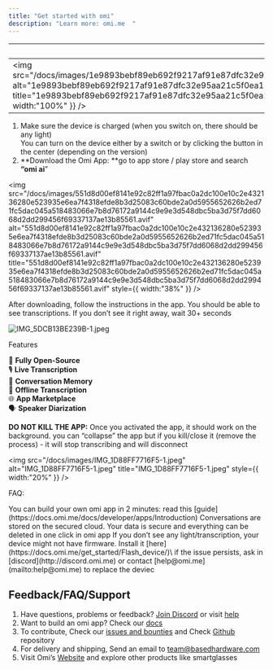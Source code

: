```yaml
---
title: "Get started with omi"
description: "Learn more: omi.me  "
---
```


| omi Dev Kit                                                                                                                                                                                                                                                                                                                                                                                                                                                                                                                                                                                                                                                                                                         | omi                                                                                                             |
| ------------------------------------------------------------------------------------------------------------------------------------------------------------------------------------------------------------------------------------------------------------------------------------------------------------------------------------------------------------------------------------------------------------------------------------------------------------------------------------------------------------------------------------------------------------------------------------------------------------------------------------------------------------------------------------------------------------------- | --------------------------------------------------------------------------------------------------------------- |
| <img   src="/docs/images/1e9893bebf89eb692f9217af91e87dfc32e95aa21c5f0ea1c9d1f6b4c81adaa4f46d8ff503e49b64f746968834b95ce43f59accd5db51b8b4e8895e9f8ae09e20d7391fd4eacc6aa8e7edcb567c61d4d77701673767d817fbdfc77d56eb1011d76be38c1.avif"   alt="1e9893bebf89eb692f9217af91e87dfc32e95aa21c5f0ea1c9d1f6b4c81adaa4f46d8ff503e49b64f746968834b95ce43f59accd5db51b8b4e8895e9f8ae09e20d7391fd4eacc6aa8e7edcb567c61d4d77701673767d817fbdfc77d56eb1011d76be38c1.avif"   title="1e9893bebf89eb692f9217af91e87dfc32e95aa21c5f0ea1c9d1f6b4c81adaa4f46d8ff503e49b64f746968834b95ce43f59accd5db51b8b4e8895e9f8ae09e20d7391fd4eacc6aa8e7edcb567c61d4d77701673767d817fbdfc77d56eb1011d76be38c1.avif"   style={{ width:"100%" }} /> | <img   src="/docs/images/IMG_5299.JPG"   alt="IMG_5299.JPG"   title="IMG_5299.JPG"   style={{ width:"96%" }} /> |

1. Make sure the device is charged (when you switch on, there should be any light) \
   You can turn on the device either by a switch or by clicking the button in the center (depending on the version)
2. **Download the Omi App: **go to app store / play store and search **“omi ai**”

<img
  src="/docs/images/551d8d00ef8141e92c82ff1a97fbac0a2dc100e10c2e432136280e523935e6ea7f4318efde8b3d25083c60bde2a0d5955652626b2ed71fc5dac045a518483066e7b8d76172a9144c9e9e3d548dbc5ba3d75f7dd6068d2dd299456f69337137ae13b85561.avif"
  alt="551d8d00ef8141e92c82ff1a97fbac0a2dc100e10c2e432136280e523935e6ea7f4318efde8b3d25083c60bde2a0d5955652626b2ed71fc5dac045a518483066e7b8d76172a9144c9e9e3d548dbc5ba3d75f7dd6068d2dd299456f69337137ae13b85561.avif"
  title="551d8d00ef8141e92c82ff1a97fbac0a2dc100e10c2e432136280e523935e6ea7f4318efde8b3d25083c60bde2a0d5955652626b2ed71fc5dac045a518483066e7b8d76172a9144c9e9e3d548dbc5ba3d75f7dd6068d2dd299456f69337137ae13b85561.avif"
  style={{ width:"38%" }}
/>

After downloading, follow the instructions in the app. You should be able to see transcriptions. If you don’t see it right away, wait 30\+ seconds

![IMG_5DCB13BE239B-1.jpeg](/docs/images/IMG_5DCB13BE239B-1.jpeg)

Features

🚀 **Fully Open-Source** \
🎙️ **Live Transcription** \
🧠 **Conversation Memory** \
📡 **Offline Transcription** \
🌐 **App Marketplace**\
🗣️ **Speaker Diarization**

**DO NOT KILL THE APP:** Once you activated the app, it should work on the background. you can “collapse” the app but if you kill/close it (remove the process) - it will stop transcribing and will disconnect

<img
  src="/docs/images/IMG_1D88FF7716F5-1.jpeg"
  alt="IMG_1D88FF7716F5-1.jpeg"
  title="IMG_1D88FF7716F5-1.jpeg"
  style={{ width:"20%" }}
/>

FAQ:

<AccordionGroup>
  <Accordion title="How can I build my own app?" icon="sparkles">
    You can build your own omi app in 2 minutes: read this [guide](https://docs.omi.me/docs/developer/apps/Introduction)
  </Accordion>
  <Accordion title="Where the conversations are stored?" icon="sparkles">
    Conversations are stored on the secured cloud. Your data is secure and everything can be deleted in one click in omi app
  </Accordion>
  <Accordion title="I don't see the light / transcription">
    If you don’t see any light/transcription, your device might not have firmware. Install it [here](https://docs.omi.me/get_started/Flash_device/)\
    if the issue persists, ask in [discord](http://discord.omi.me) or contact [help@omi.me](mailto:help@omi.me) to replace the deviec
  </Accordion>
</AccordionGroup>


## Feedback/FAQ/Support

1. Have questions, problems or feedback? [Join Discord](http://discord.gg/omi) or visit [help](https://intercom.help/omi-37041f50f654/en)
2. Want to build an omi app? Check our [docs](https://docs.omi.me/docs/developer/apps/Introduction) 
3. To contribute, Check our [issues and bounties](https://github.com/BasedHardware/omi/issues) and Check [Github](https://github.com/BasedHardware/Friend/) repository 
4. For delivery and shipping, Send an email to [team@basedhardware.com](mailto:team@basedhardware.com)
5. Visit Omi’s [Website](https://basedhardware.com/) and explore other products like smartglasses
